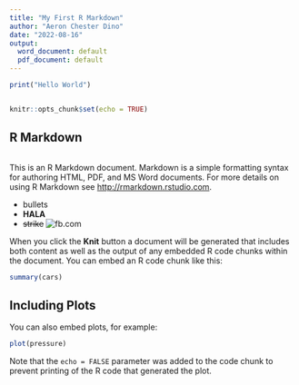 ```yaml
---
title: "My First R Markdown"
author: "Aeron Chester Dino"
date: "2022-08-16"
output:
  word_document: default
  pdf_document: default
---
```

```r
print("Hello World")
```

```r
```


```r
knitr::opts_chunk$set(echo = TRUE)
```

## R Markdown
```r


```

This is an R Markdown document. Markdown is a simple formatting syntax for authoring HTML, PDF, and MS Word documents. For more details on using R Markdown see <http://rmarkdown.rstudio.com>.

- bullets  
- **HALA**
- ~~strike~~
![fb.com](text)

When you click the **Knit** button a document will be generated that includes both content as well as the output of any embedded R code chunks within the document. You can embed an R code chunk like this:

```r
summary(cars)
```

## Including Plots

You can also embed plots, for example:

```r
plot(pressure)
```

Note that the `echo = FALSE` parameter was added to the code chunk to prevent printing of the R code that generated the plot.
